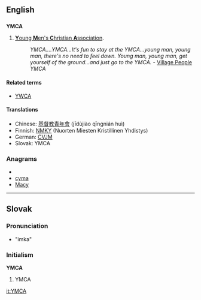 ==English==
==={{initialism}}===
'''YMCA'''

#[[w:Young Men's Christian Association|'''Y'''oung '''M'''en's '''C'''hristian '''A'''ssociation]].
#:''YMCA....YMCA...It's fun to stay at the YMCA...young man, young man, there's no need to feel down. Young man, young man, get yourself of the ground...and just go to the YMCA.'' - [[w:Village People|Village People]] ''YMCA''

{{wikipedia}}

====Related terms====
*[[YWCA]]

====Translations====
*Chinese: [[基督教青年會]] (jīdùjiào qīngnián huì)
*Finnish: [[NMKY]] (Nuorten Miesten Kristillinen Yhdistys)
*German: [[CVJM]]
*Slovak: YMCA<!--moved to Slovak entry: (pronounced ''imka'')-->

===Anagrams===
* {{alphagram|acmy}}
* [[cyma#English|cyma]]
* [[Macy#English|Macy]]

----
==Slovak==
===Pronunciation===
*"imka"<!--please provide pronunciation using the conventional schemes used in Wiktionary-->

===Initialism===
'''YMCA'''
# YMCA

[[it:YMCA]]